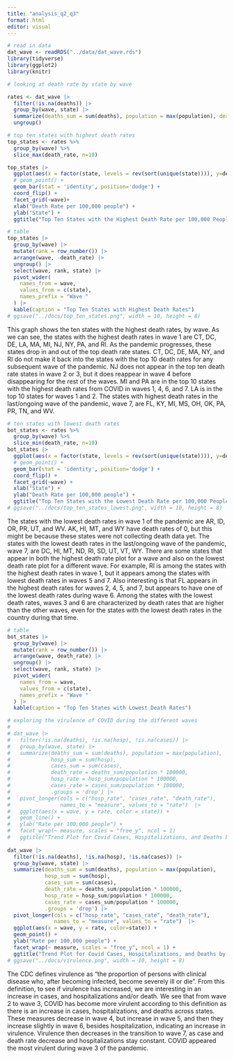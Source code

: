 ```yaml
---
title: "analysis_q2_q3"
format: html
editor: visual
---
```


```r
# read in data
dat_wave <- readRDS("../data/dat_wave.rds")
library(tidyverse)
library(ggplot2)
library(knitr)
```

```r
# looking at death rate by state by wave

rates <- dat_wave |>
  filter(!is.na(deaths)) |>
  group_by(wave, state) |>
  summarize(deaths_sum = sum(deaths), population = max(population), death_rate = deaths_sum/population * 100000) |>
  ungroup()

# top ten states with highest death rates
top_states <- rates %>%
  group_by(wave) %>%
  slice_max(death_rate, n=10) 

top_states |>
  ggplot(aes(x = factor(state, levels = rev(sort(unique(state)))), y=death_rate, fill=state)) +
  # geom_point() +
  geom_bar(stat = 'identity', position='dodge') +
  coord_flip() +
  facet_grid(~wave)+
  xlab("Death Rate per 100,000 people") +
  ylab("State") +
  ggtitle("Top Ten States with the Highest Death Rate per 100,000 People by COVID-19 Wave")

```

```r
# table
top_states |>
  group_by(wave) |> 
  mutate(rank = row_number()) |>
  arrange(wave, -death_rate) |>
  ungroup() |>
  select(wave, rank, state) |>
  pivot_wider(
    names_from = wave, 
    values_from = c(state), 
    names_prefix = "Wave "
  ) |>
  kable(caption = "Top Ten States with Highest Death Rates") 
# ggsave("../docs/top_ten_states.png", width = 10, height = 8)

```

This graph shows the ten states with the highest death rates, by wave. As we can see, the states with the highest death rates in wave 1 are CT, DC, DE, LA, MA, MI, NJ, NY, PA, and RI. As the pandemic progresses, these states drop in and out of the top death rate states. CT, DC, DE, MA, NY, and RI do not make it back into the states with the top 10 death rates for any subsequent wave of the pandemic. NJ does not appear in the top ten death rate states in wave 2 or 3, but it does reappear in wave 4 before disappearing for the rest of the waves. MI and PA are in the top 10 states with the highest death rates from COVID in waves 1, 4, 6, and 7. LA is in the top 10 states for waves 1 and 2. The states with highest death rates in the last/ongoing wave of the pandemic, wave 7, are FL, KY, MI, MS, OH, OK, PA, PR, TN, and WV.

```r
# ten states with lowest death rates
bot_states <- rates %>%
  group_by(wave) %>%
  slice_min(death_rate, n=10)
bot_states |>
  ggplot(aes(x = factor(state, levels = rev(sort(unique(state)))), y=death_rate, fill=state)) +
  # geom_point() +
  geom_bar(stat = 'identity', position='dodge') +
  coord_flip() +
  facet_grid(~wave) +
  xlab("State") +
  ylab("Death Rate per 100,000 people") +
  ggtitle("Top Ten States with the Lowest Death Rate per 100,000 People by COVID-19 Wave")
# ggsave("../docs/top_ten_states_lowest.png", width = 10, height = 8)
```

The states with the lowest death rates in wave 1 of the pandemic are AR, ID, OR, PR, UT, and WV. AK, HI, MT, and WY have death rates of 0, but this might be because these states were not collecting death data yet. The states with the lowest death rates in the last/ongoing wave of the pandemic, wave 7, are DC, HI, MT, ND, RI, SD, UT, VT, WY. There are some states that appear in both the highest death rate plot for a wave and also on the lowest death rate plot for a different wave. For example, RI is among the states with the highest death rates in wave 1, but it appears among the states with lowest death rates in waves 5 and 7. Also interesting is that FL appears in the highest death rates for waves 2, 4, 5, and 7, but appears to have one of the lowest death rates during wave 6. Among the states with the lowest death rates, waves 3 and 6 are characterized by death rates that are higher than the other waves, even for the states with the lowest death rates in the country during that time.

```r
# table
bot_states |>
  group_by(wave) |> 
  mutate(rank = row_number()) |>
  arrange(wave, death_rate) |>
  ungroup() |>
  select(wave, rank, state) |>
  pivot_wider(
    names_from = wave, 
    values_from = c(state), 
    names_prefix = "Wave "
  ) |>
  kable(caption = "Top Ten States with Lowest Death Rates") 
```

```r
# exploring the virulence of COVID during the different waves
# 
# dat_wave |>
#   filter(!is.na(deaths), !is.na(hosp), !is.na(cases)) |>
#   group_by(wave, state) |>
#   summarize(deaths_sum = sum(deaths), population = max(population),
#             hosp_sum = sum(hosp),
#             cases_sum = sum(cases),
#             death_rate = deaths_sum/population * 100000,
#             hosp_rate = hosp_sum/population * 100000,
#             cases_rate = cases_sum/population * 100000,
#             .groups = 'drop') |>
#   pivot_longer(cols = c("hosp_rate", "cases_rate", "death_rate"),
#                names_to = "measure", values_to = "rate")  |> 
#   ggplot(aes(x = wave, y = rate, color = state)) + 
#   geom_line() +
#   ylab("Rate per 100,000 people") +
#   facet_wrap(~ measure, scales = "free_y", ncol = 1) 
#   ggtitle("Trend Plot for Covid Cases, Hospitalizations, and Deaths by Wave")
  
dat_wave |>
  filter(!is.na(deaths), !is.na(hosp), !is.na(cases)) |>
  group_by(wave, state) |>
  summarize(deaths_sum = sum(deaths), population = max(population),
            hosp_sum = sum(hosp),
            cases_sum = sum(cases),
            death_rate = deaths_sum/population * 100000,
            hosp_rate = hosp_sum/population * 100000,
            cases_rate = cases_sum/population * 100000,
            .groups = 'drop') |>
  pivot_longer(cols = c("hosp_rate", "cases_rate", "death_rate"),
               names_to = "measure", values_to = "rate")  |> 
  ggplot(aes(x = wave, y = rate, color=state)) + 
  geom_point() +
  ylab("Rate per 100,000 people") +
  facet_wrap(~ measure, scales = "free_y", ncol = 1) +
  ggtitle("Trend Plot for Covid Cases, Hospitalizations, and Deaths by Wave")
# ggsave("../docs/virulence.png", width = 10, height = 8)
```

The CDC defines virulence as "the proportion of persons with clinical disease who, after becoming infected, become severely ill or die". From this definition, to see if virulence has increased, we are interesting in an increase in cases, and hospitalizations and/or death. We see that from wave 2 to wave 3, COVID has become more virulent according to this definition as there is an increase in cases, hospitalizations, and deaths across states. These measures decrease in wave 4, but increase in wave 5, and then they increase slightly in wave 6, besides hospitalization, indicating an increase in virulence. Virulence then decreases in the transition to wave 7, as case and death rate decrease and hospitalizations stay constant. COVID appeared the most virulent during wave 3 of the pandemic.
